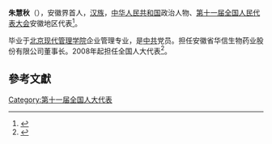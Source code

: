 '''朱慧秋'''（{{bd|1946年||}}），安徽界首人，[[汉族|汉族]]，[[中华人民共和国|中华人民共和国]]政治人物、[[第十一届全国人民代表大会|第十一届全国人民代表大会]]安徽地区代表<ref>{{cite web|author=新华网|title=第十一届全国人大代表|url=http://news.xinhuanet.com/ziliao/2008-03/03/content_7708230.htm?node=36628|publisher=新华网|accessdate=2014-01-07|archive-date=2014-01-10|archive-url=https://web.archive.org/web/20140110211415/http://news.xinhuanet.com/ziliao/2008-03/03/content_7708230.htm?node=36628|dead-url=no}}</ref>。

毕业于[[北京现代管理学院|北京现代管理学院]]企业管理专业，是[[中共|中共]]党员。担任安徽省华信生物药业股份有限公司董事长。2008年起担任全国人大代表<ref>{{cite news|title=全国人大代表信息-朱慧秋|url= http://210.82.31.1:8084/delegate/viewDelegate.action?dbid=110967|accessdate=2013-04-05|newspaper=全国人大网|archive-url=https://web.archive.org/web/20140407055745/http://www.npc.gov.cn/delegate/viewDelegate.action?dbid=110967|archive-date=2014-04-07|dead-url=yes}}</ref>。

==參考文獻==
{{reflist}}
[[Category:第十一届全国人大代表|Category:第十一届全国人大代表]]